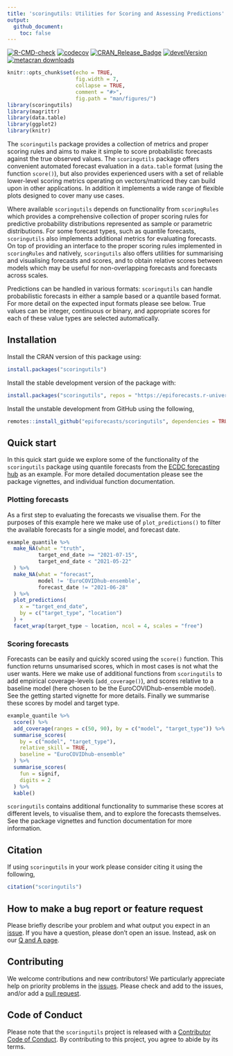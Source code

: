 ```yaml
---
title: 'scoringutils: Utilities for Scoring and Assessing Predictions'
output:
  github_document:
    toc: false
---
```


<!-- badges: start -->
[![R-CMD-check](https://github.com/epiforecasts/scoringutils/actions/workflows/R-CMD-check.yaml/badge.svg)](https://github.com/epiforecasts/scoringutils/actions/workflows/R-CMD-check.yaml)
[![codecov](https://codecov.io/gh/epiforecasts/scoringutils/branch/master/graphs/badge.svg)](https://codecov.io/gh/epiforecasts/scoringutils/) 
[![CRAN\_Release\_Badge](https://www.r-pkg.org/badges/version-ago/scoringutils)](https://CRAN.R-project.org/package=scoringutils)
[![develVersion](https://img.shields.io/badge/devel%20version-1.0.0-green.svg?style=flat)](https://github.com/epiforecasts/scoringutils)
[![metacran
downloads](http://cranlogs.r-pkg.org/badges/grand-total/scoringutils)](https://cran.r-project.org/package=scoringutils)
<!-- badges: end -->


```r
knitr::opts_chunk$set(echo = TRUE,
                      fig.width = 7,
                      collapse = TRUE,
                      comment = "#>",
                      fig.path = "man/figures/")
library(scoringutils)
library(magrittr)
library(data.table)
library(ggplot2)
library(knitr)
```

The `scoringutils` package provides a collection of metrics and proper scoring rules and aims to make it simple to score probabilistic forecasts against the true observed values. The `scoringutils` package offers convenient automated forecast evaluation in a `data.table` format (using the function `score()`), but also provides experienced users with a set of reliable lower-level scoring metrics operating on vectors/matriced they can build upon in other applications. In addition it implements a wide range of flexible plots designed to cover many use cases.

Where available `scoringutils` depends on functionality from `scoringRules` which provides a comprehensive collection of proper scoring rules for predictive probability distributions represented as sample or parametric distributions. For some forecast types, such as quantile forecasts, `scoringutils` also implements additional metrics for evaluating forecasts. On top of providing an interface to the proper scoring rules implemented in `scoringRules` and natively, `scoringutils` also offers utilities for summarising and visualising forecasts and scores, and to obtain relative scores between models which may be useful for non-overlapping forecasts and forecasts across scales. 

Predictions can be handled in various formats: `scoringutils` can handle probabilistic forecasts in either a sample based or a quantile based format. For more detail on the expected input formats please see below. True values can be integer, continuous or binary, and appropriate scores for each of these value types are selected automatically.

## Installation

Install the CRAN version of this package using:

```r
install.packages("scoringutils")
```

Install the stable development version of the package with:

```r
install.packages("scoringutils", repos = "https://epiforecasts.r-universe.dev")
```

Install the unstable development from GitHub using the following, 

```r
remotes::install_github("epiforecasts/scoringutils", dependencies = TRUE)
```

## Quick start

In this quick start guide we explore some of the functionality of the `scoringutils` package using quantile forecasts from the [ECDC forecasting hub](https://covid19forecasthub.eu/) as an example. For more detailed documentation please see the package vignettes, and individual function documentation.

### Plotting forecasts

As a first step to evaluating the forecasts we visualise them. For the purposes of this example here we make use of `plot_predictions()` to filter the available forecasts for a single model, and forecast date.

```r
example_quantile %>%
  make_NA(what = "truth", 
          target_end_date >= "2021-07-15", 
          target_end_date < "2021-05-22"
  ) %>%
  make_NA(what = "forecast",
          model != 'EuroCOVIDhub-ensemble', 
          forecast_date != "2021-06-28"
  ) %>%
  plot_predictions(
    x = "target_end_date",
    by = c("target_type", "location")
  ) +
  facet_wrap(target_type ~ location, ncol = 4, scales = "free") 
```

### Scoring forecasts

Forecasts can be easily and quickly scored using the `score()` function. This function returns unsumarised scores, which in most cases is not what the user wants. Here we make use of additional functions from `scoringutils` to add empirical coverage-levels (`add_coverage()`), and scores relative to a baseline model (here chosen to be the EuroCOVIDhub-ensemble model). See the getting started vignette for more details. Finally we summarise these scores by model and target type.

```r
example_quantile %>%
  score() %>%
  add_coverage(ranges = c(50, 90), by = c("model", "target_type")) %>%
  summarise_scores(
    by = c("model", "target_type"),
    relative_skill = TRUE,
    baseline = "EuroCOVIDhub-ensemble"
  ) %>%
  summarise_scores(
    fun = signif, 
    digits = 2
  ) %>%
  kable()
```

`scoringutils` contains additional functionality to summarise these scores at different levels, to visualise them, and to explore the forecasts themselves. See the package vignettes and function documentation for more information.

## Citation

If using `scoringutils` in your work please consider citing it using the following,

```r
citation("scoringutils")
```

## How to make a bug report or feature request

Please briefly describe your problem and what output you expect in an [issue](https://github.com/epiforecasts/scoringutils/issues). If you have a question, please don't open an issue. Instead, ask on our [Q and A page](https://github.com/epiforecasts/scoringutils/discussions/categories/q-a).

## Contributing

We welcome contributions and new contributors! We particularly appreciate help on priority problems in the [issues](https://github.com/epiforecasts/scoringutils/issues). Please check and add to the issues, and/or add a [pull request](https://github.com/epiforecasts/scoringutils/pulls).

## Code of Conduct
  
Please note that the `scoringutils` project is released with a [Contributor Code of Conduct](https://epiforecasts.io/scoringutils/CODE_OF_CONDUCT.html). By contributing to this project, you agree to abide by its terms.
